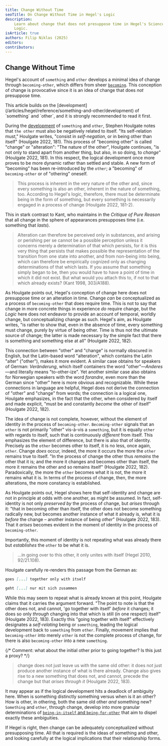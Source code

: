 ```yaml
---
title: Change Without Time
seoTitle: On Change Without Time in Hegel's Logic
description:
    Learn about change that does not presuppose time in Hegel's Science of
    Logic.
isArticle: true
authors: Filip Niklas (2025)
editors:
contributors:
---
```


## Change Without Time

Hegel's account of `something` and `other` develops a minimal idea of change
through `becoming-other`, which differs from sheer
[`becoming`](/articles/hegel/reference/becoming/development). This conception of
change is provocative since it is an idea of change that does _not_ presuppose
time.


<Callout>
    This article builds on the
    [development](/articles/hegel/reference/something-and-other/development) of
    `something` and `other`, and it is strongly recommended to read it first.
</Callout>

During the
[development](/articles/hegel/reference/something-and-other/development) of
`something` and `other`, Stephen Houlgate notes that `the other` must also be
negatively related to itself. "Its self-relation must," Houlgate writes,
"consist in _self-negation_, or in being other than itself" (Houlgate 2022,
181). This process of "becoming other" is called "change" or "alteration": "The
nature of the other", Houlgate continues, "is not only to stand apart from
another thing, but also, in so doing, to _change_" (Houlgate 2022, 181). In this
respect, the logical development once more proves to be more dynamic rather than
settled and stable. A new form of "becoming" has been re-introduced by the
`other`; a "becoming" of `becoming-other` or of "othering" oneself.

> This process is inherent in the very nature of the other and, since every
> something is also an other, inherent in the nature of something, too.
> According to Hegel's logic, therefore, there must be determinate being in the
> form of something, but every something is necessarily engaged in a process of
> change (Houlgate 2022, 181-2).

This in stark contrast to Kant, who maintains in the _Critique of Pure Reason_
that all change in the sphere of appearances presupposes time (i.e. something
that _lasts_).

> Alteration can therefore be perceived only in substances, and arising or
> perishing per se cannot be a possible perception unless it concerns merely a
> determination of that which persists, for it is this very thing that persists
> that makes possible the representation of the transition from one state into
> another, and from non-being into being, which can therefore be empirically
> cognized only as changing determinations of that which lasts. If you assume
> that something simply began to be, then you would have to have a point of time
> in which it did not exist. But what would you attach this to, if not to that
> which already exists? (Kant 1998, 303/A188).

As Houlgate points out, Hegel's conception of change here does not presuppose
time or an alteration in time. Change _can_ be conceptualized as a process of
`becoming-other` that does require time. This is not to say that change in more
concrete things in experience _do_ require change, but the _Logic_ here does not
endeavor to provide an account of temporal, worldly change, but conceptualizing
change as such. Hegel's aim, as Houlgate writes, "is rather to show that, even
in the absence of time, every something must change, purely by virtue of being
other. Time is thus not the ultimate source of change; the latter is made
necessary by the simple fact that there is something and something else at all"
(Houlgate 2022, 182).

This connection between "other" and "change" is normally obscured in English,
but the Latin-based word "alteration", which contains the Latin "alter"
("other"), makes it more evident. A similar case obtains for speakers of German:
_Veränderung_, which itself containers the word
"other"&mdash;_Anderes_&mdash;and literally means "to-other-ize". Yet another
similar case also obtains for Norwegian speakers with the word _forandre_, even
more than the German since "other" here is more obvious and recognizable. While
these connections in language are helpful, Hegel does not derive the connection
of "other" and "change" from words; the connection is a logical one, Houlgate
emphasizes, in the fact that the other, when considered by itself and made
explicit, "must be and constantly _become_ the other of itself" (Houlgate 2022,
182).

The idea of change is not complete, however, without the element of identity in
the process of `becoming-other`. `Becoming-other` signals that an `other` is not
primarily "other" vis-à-vis a `something`, but it is equally `other` with
regards to itself, such that is continuously _different_ from itself. This
emphasizes the element of difference, but there is also that of identity.
Precisely as the `other` becomes other to itself, it is no less, once again,
`other`. Change _does_ occur, indeed, the more it occurs the more the `other`
remains true to itself. "In the process of change the other thus _remains_ the
other that it is; and the more it changes and becomes other than itself, the
more it remains the other and so remains itself" (Houlgate 2022, 182).
Paradoxically, the more the `other` becomes what it is not, the more it remains
what it is. In terms of the process of change, then, the more alterations, the
more constancy is established.

As Houlgate points out, Hegel shows here that self-identity and change are not
in principle at odds with one another, as might be assumed. In fact,
self-identity is not only _preserved by_ the process of change, but _arises_
through it: "that in becoming other than itself, the other does not become
something radically new, but becomes another instance of what it already is,
what it is _before_ the change &ndash; another instance of being _other_"
(Houlgate 2022, 183). That it _arises_ becomes evident in the moment of identity
in the process of `becoming-other`.

Importantly, this moment of identity is not repeating what was already there but
_establishes_ the `other` to be what it is.

> ...in going over to this other, it only unites with itself (Hegel 2010,
> 92/21.108).

Houlgate carefully re-renders this passage from the German as:

```md
goes [...] together only with itself

geht [...] nur mit sich zusammen
```

While this may seem to repeat what is already known at this point, Houlgate
claims that it carries the argument forward. "The point to note is that the
other does not, and cannot, 'go together with itself' _before_ it changes; it
does so only _through_ changing into that which is still (in one respect)
itself" (Houlgate 2022, 183). Exactly this "going together with itself"
effectively designates a _self-relating_ being or `something`, leading the
logical development back to `something` from `other`. Finally, movement implies
that `becoming-other` into merely `other` is not the complete process of change,
for there is also `becoming-other` into a new `something`.

{/* Comment: what about the initial other prior to going together? Is this just a proxy? */}

> change does not just leave us with the same old other: it does not just
> produce another instance of what is there already. Change also gives rise to a
> new something that does not, and cannot, precede the change but that _arises
> through it_ (Houlgate 2022, 183).

It may appear as if the logical development hits a deadlock of ambiguity here.
When is something distinctly something versus when is it an other? How is other,
in othering, both the same old other _and_ something new? `Something` and
`other`, through change, develop into more granular determinations of
[`being-in-itself` and `being-for-other`](/articles/hegel/reference/something-and-other/development#being-for-other-and-being-in-itself)
that aim to dispel exactly these ambiguities.

If Hegel is right, then change can be adequately conceptualized without
presupposing time. All that is required is the ideas of something and other, and
looking carefully at the logical implications that their relationship forms.
